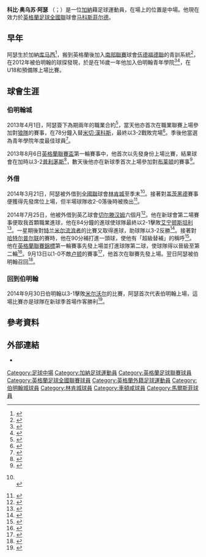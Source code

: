 {{noteTA|G1=英超|G2=足球|G3=FAcup
}}
{{Infobox football biography
|name        = 科比·阿瑟<br />Koby Arthur
|image       = Koby Arthur BCFC 2013.jpg
|image_size  = 200
|caption     = 2013年季前集訓的阿瑟
|fullname    = Koby Owusu Arthur<ref>{{cite web|url=http://www.football-league.co.uk/staticFiles/4e/bd/0,,10794~179534,00.pdf |format=PDF |page=4 |title=Professional retain lists & free transfers 2012/13 |publisher=The Football League |date=May 2013 |accessdate=15 June 2013 |deadurl=yes |archiveurl=https://web.archive.org/web/20140802074454/http://www.football-league.co.uk/staticFiles/4e/bd/0%2C%2C10794~179534%2C00.pdf |archivedate=2014-08-02}}</ref>
|birth_date  = {{birth date and age|1996|1|31|df=y}}<ref name=BCFCprofile>{{cite web |url=http://www.bcfc.com/team/player-profile/index.aspx?playerid=505734&tcmuri=669011 |title=Player profile: Koby Arthur |publisher=Birmingham City F.C |accessdate=2 April 2013 |archive-date=2016-03-04 |archive-url=https://web.archive.org/web/20160304115005/http://www.bcfc.com/team/player-profile/index.aspx?playerid=505734&tcmuri=669011 |dead-url=no }}</ref>
|birth_place = [[加納|加納]][[库马西|库马西]]
|height      = {{height|ft=5|in=6}}<ref name=Posh>{{cite news |url=http://www.birminghammail.co.uk/sport/football/football-news/birmingham-city-boss-lee-clark-1342390 |title=Birmingham City boss Lee Clark says Koby Arthur is like a 'pocket battleship' |first=Colin |last=Tattum |work=Birmingham Mail |date=23 February 2013 |accessdate=2 April 2013 |archive-date=2019-12-08 |archive-url=https://web.archive.org/web/20191208010308/https://www.birminghammail.co.uk/sport/football/football-news/birmingham-city-boss-lee-clark-1342390 |dead-url=no }}</ref>
|position    = [[中場_(足球)|中場]]
|currentclub = [[马科斯菲尔德足球俱乐部|马科斯菲尔德]]
|clubnumber  = 22
|youthyears1 = 2012      | youthclubs1 = [[伍德福德聯足球會|伍德福德聯]]
|youthyears2 = 2012–2013 | youthclubs2 = [[伯明翰足球會|伯明翰]]
|years1      = 2013–2017 | clubs1 = [[伯明翰足球會|伯明翰]]          | caps1 = 12 | goals1 = 0
|years2      = 2014      | clubs2 = → [[林肯城足球俱乐部|林肯城]]       | caps2 = 6  | goals2 = 0
|years3      = 2014      | clubs3 = → [[切尔滕汉姆足球俱乐部|切尔滕汉姆]] | caps3 = 7  | goals3 = 3
|years4      = 2016–2017 | clubs4 = → [[马科斯菲尔德足球俱乐部|马科斯菲尔德]] | caps4 = 5 | goals4 = 0
|years5      = 2017–     | clubs5 = [[马科斯菲尔德足球俱乐部|马科斯菲尔德]]      | caps5 = 26 | goals5 = 3
|club-update = 21:57, 6 December 2014 (UTC)
}}

'''科比·奥乌苏·阿瑟''' （{{lang-en|'''Koby Owusu Arthur'''}}；{{bd|1996年|1月31日}}）是一位[[加納|加納]]藉足球運動員，在場上的位置是中場。他現在效力於[[英格蘭足球全國聯賽_(第一級)|英格蘭足球全國聯]]球會[[马科斯菲尔德足球俱乐部|马科斯菲尔德]]。

==早年==
阿瑟生於加納[[库马西|库马西]]<ref name=SquadNo>{{cite web |url=http://www.bcfc.com/news/article/squad-number-for-koby-665006.aspx |title=Squad number for Koby |first=Andy |last=Walker |publisher=Birmingham City F.C |date=19 February 2013 |accessdate=2 April 2013 |deadurl=yes |archiveurl=https://web.archive.org/web/20130225014629/http://www.bcfc.com/news/article/squad-number-for-koby-665006.aspx |archivedate=2013年2月25日 }}</ref>，搬到英格蘭後加入[[英格蘭足球南部聯賽|南部聯賽]]球會[[伍德福德聯足球會|伍德福德聯]]的青訓系統<ref>{{cite news |url=http://www.daventryexpress.co.uk/sport/reds-see-youth-policy-successes-1-3855028 |title=Reds see youth policy successes |work=Daventry Express |date=20 May 2012 |accessdate=2 April 2013 |archive-url=https://web.archive.org/web/20150923212937/http://www.daventryexpress.co.uk/sport/reds-see-youth-policy-successes-1-3855028 |archive-date=2015-09-23 |dead-url=yes }}</ref>，在2012年被伯明翰的球探發現，於是在16歲一年他加入伯明翰青年學院<ref>{{cite news |url=http://www.birminghammail.co.uk/sport/football/football-news/koby-arthur-set-sign-first-1877363 |title=Blues hoping to get Koby Arthur signing on dotted line |first=Colin |last=Tattum |work=Birmingham Mail |date=23 March 2013 |accessdate=2 April 2013 |archive-date=2019-12-08 |archive-url=https://web.archive.org/web/20191208211508/https://www.birminghammail.co.uk/sport/football/football-news/koby-arthur-set-sign-first-1877363 |dead-url=no }}</ref><ref name=Lowdown>{{cite news |url=http://www.birminghammail.co.uk/sport/football/football-news/blues-under-21development-squad-coach-richard-1340283 |title=Lowdown on new Blues prospect Koby Arthur |first=Colin |last=Tattum |work=Birmingham Mail |date=22 February 2013 |accessdate=2 April 2013 |archive-date=2019-12-07 |archive-url=https://web.archive.org/web/20191207071416/https://www.birminghammail.co.uk/sport/football/football-news/blues-under-21development-squad-coach-richard-1340283 |dead-url=no }}</ref>，在U18和預備隊上場比賽。

==球會生涯==
===伯明翰城===
2013年4月1日，阿瑟簽下為期兩年的職業合約<ref>{{cite web |url=http://www.bcfc.com/news/article/pro-deal-for-koby-745030.aspx |title=Pro deal for Koby |first=Andy |last=Walker |publisher=Birmingham City F.C |date=1 April 2013 |accessdate=2 April 2013 |deadurl=yes |archiveurl=https://web.archive.org/web/20130404030327/http://www.bcfc.com/news/article/pro-deal-for-koby-745030.aspx |archivedate=2013年4月4日 }}</ref>，當天他亦首次在職業聯賽上場參加對[[伍尔弗汉普顿流浪足球俱乐部|狼隊]]的賽事，在78分鐘入替[[米切·漢科斯|米切·漢科斯]]，最終以3-2戰敗完場<ref>{{cite news |url=http://www.birminghammail.co.uk/incoming/birmingham-city-2-wolves-3-2498558 |title=Birmingham City 2 Wolves 3 |first=Colin |last=Tattum |work=Birmingham Mail |date=2 April 2013 |accessdate=2 April 2013 |archive-date=2020-11-26 |archive-url=https://web.archive.org/web/20201126164726/https://www.birminghammail.co.uk/incoming/birmingham-city-2-wolves-3-2498558 |dead-url=no }}</ref>。季後他當選為青年學院年度最佳球員<ref name=AcademyPotY>{{cite news |url=http://www.birminghammail.co.uk/sport/football/football-news/curtis-davies-named-birmingham-city-3412203 |title=Curtis Davies named Birmingham City Player of the Season |author=Tattum, Colin |newspaper=Birmingham Mail |date=5 May 2013 |accessdate=6 May 2013 |archive-date=2021-02-26 |archive-url=https://web.archive.org/web/20210226082615/https://www.birminghammail.co.uk/sport/football/football-news/curtis-davies-named-birmingham-city-3412203 |dead-url=no }}</ref>。

2013年8月6日[[英格蘭聯賽盃|英格蘭聯賽盃]]第一輪賽事中，他首次以先發身份上場比賽，結果球會在加時以3-2[[普利茅斯足球俱乐部|普利茅斯]]<ref>{{cite web |url=http://www.bcfc.com/fixtures-results/match-report/?matchid=3630015&tcmuri=920981 |title=Match report: Birmingham 3–2 Plymouth |publisher=Birmingham City F.C. |date=6 August 2013 |accessdate=7 August 2013 |archive-date=2015-07-13 |archive-url=https://web.archive.org/web/20150713103622/http://www.bcfc.com/fixtures-results/match-report/?matchid=3630015&tcmuri=920981 |dead-url=no }}</ref>，數天後他亦在新球季首次上場參加對[[布莱顿足球俱乐部|布莱顿]]的賽事<ref name=sb1314>{{cite web |url=http://www.soccerbase.com/players/player.sd?player_id=69772&season_id=143 |title=Games played by Koby Arthur in 2013/2014 |work=Soccerbase |publisher=Centurycomm |accessdate=27 April 2014 |archive-date=2019-12-07 |archive-url=https://web.archive.org/web/20191207071659/https://www.soccerbase.com/players/player.sd?player_id=69772&season_id=143 |dead-url=no }}</ref>。

===外借===
2014年3月21日，阿瑟被外借到[[英格蘭足球議會全國聯賽|全國聯]]球會[[林肯城足球俱乐部|林肯城]]至季末<ref>{{cite web |url=http://www.redimps.co.uk/news/article/140321-koby-arthur-1435112.aspx |title=Blues' teenager joins on youth loan |publisher=Lincoln City F.C. |date=21 March 2014 |accessdate=21 March 2014 |archive-date=2016-03-24 |archive-url=https://web.archive.org/web/20160324191519/http://www.redimps.co.uk/news/article/140321-koby-arthur-1435112.aspx |dead-url=no }}<br>{{cite web |url=http://www.bcfc.com/news/article/20140321-koby-arthur-joins-the-imps-1434906.aspx |title=Koby Arthur joins the Imps |publisher=Birmingham City F.C. |date=21 March 2014 |accessdate=21 March 2014 |deadurl=yes |archiveurl=https://web.archive.org/web/20140323122109/http://www.bcfc.com/news/article/20140321-koby-arthur-joins-the-imps-1434906.aspx |archivedate=2014年3月23日 }}</ref>。接著對[[盖茨黑德足球俱乐部|盖茨黑德]]賽事便獲得先發席位上場，但半場球隊收2-0落後時被換出<ref>{{cite news |url=http://www.lincolnshireecho.co.uk/Gateshead-3-Lincoln-City-1-Match-report/story-20842566-detail/story.html |title=Gateshead 3 Lincoln City 1: Match report |first=John |last=Pakey |newspaper=Lincolnshire Echo |date=22 March 2014 |accessdate=23 March 2014 |archive-date=2014-03-23 |archive-url=https://web.archive.org/web/20140323164133/http://www.lincolnshireecho.co.uk/Gateshead-3-Lincoln-City-1-Match-report/story-20842566-detail/story.html |dead-url=no }}</ref>。

2014年7月25日，他被外借到英乙球會[[切尔滕汉姆足球俱乐部|切尔滕汉姆]]六個月<ref>{{cite web |url=http://www.ctfc.com/news/article/koby-arthur-loan-1781057.aspx |title=Koby Arthur arrives on loan |publisher=Cheltenham Town F.C. |date=25 July 2014 |accessdate=25 July 2014 |archive-date=2016-03-31 |archive-url=https://web.archive.org/web/20160331121405/http://www.ctfc.com/news/article/koby-arthur-loan-1781057.aspx |dead-url=no }}</ref>。他在新球會第二場賽事便取我首顆職業進球，他在84分鐘的進球使球隊最終以2-1擊敗[[艾宁顿斯坦利足球俱乐部|艾宁顿斯坦利]]<ref>{{cite news |url=http://www.gloucestershireecho.co.uk/Cheltenham-Town-2-Accrington-Stanley-1-Jon-Palmer/story-22758744-detail/story.html |title=Cheltenham Town 2 Accrington Stanley 1 |first=Jon |last=Palmer |newspaper=Gloucestershire Echo |date=17 August 2014 |accessdate=17 August 2014 |deadurl=yes |archiveurl=https://web.archive.org/web/20140819084700/http://www.gloucestershireecho.co.uk/Cheltenham-Town-2-Accrington-Stanley-1-Jon-Palmer/story-22758744-detail/story.html |archivedate=2014年8月19日 }}</ref>。一星期後對[[特兰米尔流浪者足球俱乐部|特兰米尔流浪者]]的比賽又取得進球，助球隊以3-2反勝<ref>{{cite news |url=http://www1.skysports.com/football/live/match/314918/report |title=Cheltenham down Tranmere |publisher=Sky Sports |date=23 August 2014 |accessdate=23 August 2014 |archive-date=2014-10-06 |archive-url=https://web.archive.org/web/20141006083328/http://www1.skysports.com/football/live/match/314918/report |dead-url=no }}</ref>。接著對[[哈特尔普尔联足球俱乐部|哈特尔普尔联]]的賽時，他在90分補打進一頭球，使他有「超級替補」的稱呼<ref>{{cite news |url=http://www.gloucestershireecho.co.uk/Cheltenham-Town-v-Hartlepool-United-Match-day/story-22849069-detail/story.html |title=Cheltenham Town v Hartlepool United: Match day LIVE and whistle report |first=Jon |last=Palmer |newspaper=Gloucestershire Echo |date=29 August 2014 |accessdate=3 September 2014 |deadurl=yes |archiveurl=https://web.archive.org/web/20140831111216/http://www.gloucestershireecho.co.uk/Cheltenham-Town-v-Hartlepool-United-Match-day/story-22849069-detail/story.html |archivedate=2014年8月31日 }}</ref>。他在[[英格蘭聯賽錦標|英格蘭聯賽錦標]]第一輪賽事先發上場並打進球隊第二球，使球隊得以晉級至第二輪<ref>{{cite news |url=http://www.gloucestershireecho.co.uk/Cheltenham-Town-v-Oxford-United-Match-night-LIVE/story-22864166-detail/story.html |title=Cheltenham Town v Hartlepool United: Match day LIVE and whistle report |first=Jon |last=Palmer |newspaper=Gloucestershire Echo |date=2 September 2014 |accessdate=3 September 2014 |deadurl=yes |archiveurl=https://web.archive.org/web/20140905141802/http://www.gloucestershireecho.co.uk/Cheltenham-Town-v-Oxford-United-Match-night-LIVE/story-22864166-detail/story.html |archivedate=2014年9月5日 }}</ref>。9月13日以1-0不敵[[卢顿足球俱乐部|卢顿]]的賽事<ref name=sb1415>{{cite web |url=http://www.soccerbase.com/players/player.sd?player_id=69772&season_id=144 |title=Games played by Koby Arthur in 2014/2015 |work=Soccerbase |publisher=Centurycomm |accessdate=3 January 2015 |archive-date=2019-12-07 |archive-url=https://web.archive.org/web/20191207085155/https://www.soccerbase.com/players/player.sd?player_id=69772&season_id=144 |dead-url=no }}</ref>，他首次在聯賽先發上場。翌日阿瑟被伯明翰召回<ref>{{cite news |url=http://www.birminghammail.co.uk/sport/football/football-news/birmingham-city-teenage-attacker-koby-7770635 |title=Teenage attacker Koby Arthur recalled from loan |last=Tattum |first=Colin |newspaper=Birmingham Mail |date=14 September 2014 |accessdate=14 September 2014 |archive-date=2019-12-07 |archive-url=https://web.archive.org/web/20191207170139/https://www.birminghammail.co.uk/sport/football/football-news/birmingham-city-teenage-attacker-koby-7770635 |dead-url=no }}</ref>。

===回到伯明翰===
2014年9月30日伯明翰以3-1擊敗[[米尔沃尔足球俱乐部|米尔沃尔]]的比賽，阿瑟首次代表伯明翰上場，這場比賽亦是球隊在新球季首場作客勝利<ref>{{cite news |url=http://www.birminghammail.co.uk/sport/football/football-news/birmingham-city-boss-lee-clark-7860953 |title=Birmingham City boss Lee Clark reflects on victory over Millwall |last=Tattum |first=Colin |newspaper=Birmingham Mail |date=1 October 2014 |accessdate=1 October 2014 |archive-date=2019-12-08 |archive-url=https://web.archive.org/web/20191208171706/https://www.birminghammail.co.uk/sport/football/football-news/birmingham-city-boss-lee-clark-7860953 |dead-url=no }}</ref>。
{{clear}}
==參考資料==
{{Reflist|2}}

==外部連結==
*{{soccerbase|69772}}

{{DEFAULTSORT:Arthur, Koby}}
[[Category:足球中場|Category:足球中場]]
[[Category:加納足球運動員|Category:加納足球運動員]]
[[Category:英格蘭足球聯賽球員|Category:英格蘭足球聯賽球員]]
[[Category:英格蘭足球全國聯賽球員|Category:英格蘭足球全國聯賽球員]]
[[Category:英格蘭外籍足球運動員|Category:英格蘭外籍足球運動員]]
[[Category:伯明翰城球員|Category:伯明翰城球員]]
[[Category:林肯城球員|Category:林肯城球員]]
[[Category:車頓咸球員|Category:車頓咸球員]]
[[Category:馬爾斯菲球員|Category:馬爾斯菲球員]]